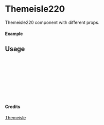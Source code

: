 
<Meta of={Themeisle220} title="Themeisle/Themeisle220" />

# Themeisle220

Themeisle220 component with different props.

#### Example

<Canvas of={Themeisle220.Primary} />

## Usage

```ts
import { Themeisle220 } from "yadl-ui";

const Example = () => {
  return (
      <Themeisle220 />
  );
};

export default Example;
```

#### Credits
[Themeisle](https://themeisle.com/illustrations/)
